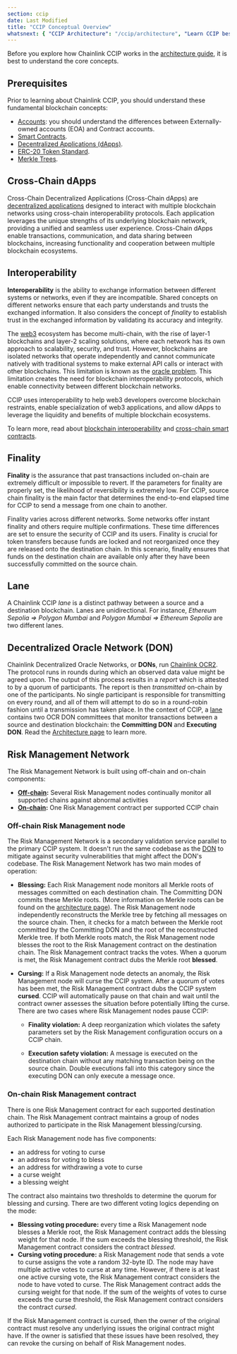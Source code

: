 ```yaml
---
section: ccip
date: Last Modified
title: "CCIP Conceptual Overview"
whatsnext: { "CCIP Architecture": "/ccip/architecture", "Learn CCIP best practices": "/ccip/best-practices" }
---
```


Before you explore how Chainlink CCIP works in the [architecture guide](/ccip/architecture), it is best to understand the core concepts.

## Prerequisites

Prior to learning about Chainlink CCIP, you should understand these fundamental blockchain concepts:

- [Accounts](https://ethereum.org/en/developers/docs/accounts/): you should understand the differences between Externally-owned accounts (EOA) and Contract accounts.
- [Smart Contracts](https://ethereum.org/en/developers/docs/smart-contracts/).
- [Decentralized Applications (dApps)](https://ethereum.org/en/developers/docs/dapps/).
- [ERC-20 Token Standard](https://ethereum.org/en/developers/docs/standards/tokens/erc-20/).
- [Merkle Trees](https://ethereum.org/en/developers/tutorials/merkle-proofs-for-offline-data-integrity/).

## Cross-Chain dApps

Cross-Chain Decentralized Applications (Cross-Chain dApps) are [decentralized applications](https://ethereum.org/en/developers/docs/dapps/) designed to interact with multiple blockchain networks using cross-chain interoperability protocols. Each application leverages the unique strengths of its underlying blockchain network, providing a unified and seamless user experience. Cross-Chain dApps enable transactions, communication, and data sharing between blockchains, increasing functionality and cooperation between multiple blockchain ecosystems.

## Interoperability

**Interoperability** is the ability to exchange information between different systems or networks, even if they are incompatible. Shared concepts on different networks ensure that each party understands and trusts the exchanged information. It also considers the concept of _finality_ to establish trust in the exchanged information by validating its accuracy and integrity.

The [web3](https://chain.link/education/web3) ecosystem has become multi-chain, with the rise of layer-1 blockchains and layer-2 scaling solutions, where each network has its own approach to scalability, security, and trust. However, blockchains are isolated networks that operate independently and cannot communicate natively with traditional systems to make external API calls or interact with other blockchains. This limitation is known as the [oracle problem](https://blog.chain.link/what-is-the-blockchain-oracle-problem/). This limitation creates the need for blockchain interoperability protocols, which enable connectivity between different blockchain networks.

CCIP uses interoperability to help web3 developers overcome blockchain restraints, enable specialization of web3 applications, and allow dApps to leverage the liquidity and benefits of multiple blockchain ecosystems.

To learn more, read about [blockchain interoperability](https://chain.link/education-hub/blockchain-interoperability) and [cross-chain smart contracts](https://chain.link/education-hub/cross-chain-smart-contracts).

## Finality

**Finality** is the assurance that past transactions included on-chain are extremely difficult or impossible to revert. If the parameters for finality are properly set, the likelihood of reversibility is extremely low. For CCIP, source chain finality is the main factor that determines the end-to-end elapsed time for CCIP to send a message from one chain to another.

Finality varies across different networks. Some networks offer instant finality and others require multiple confirmations. These time differences are set to ensure the security of CCIP and its users. Finality is crucial for token transfers because funds are locked and not reorganized once they are released onto the destination chain. In this scenario, finality ensures that funds on the destination chain are available only after they have been successfully committed on the source chain.

## Lane

A Chainlink CCIP _lane_ is a distinct pathway between a source and a destination blockchain. Lanes are unidirectional. For instance, _Ethereum Sepolia => Polygon Mumbai_ and _Polygon Mumbai => Ethereum Sepolia_ are two different lanes.

## Decentralized Oracle Network (DON)

Chainlink Decentralized Oracle Networks, or **DONs**, run [Chainlink OCR2](/architecture-overview/off-chain-reporting). The protocol runs in rounds during which an observed data value might be agreed upon. The output of this process results in a _report_ which is attested to by a quorum of participants. The report is then _transmitted_ on-chain by one of the participants. No single participant is responsible for transmitting on every round, and all of them will attempt to do so in a round-robin fashion until a transmission has taken place. In the context of CCIP, a [lane](#lane) contains two OCR DON committees that monitor transactions between a source and destination blockchain: the **Committing DON** and **Executing DON**. Read the [Architecture page](/ccip/architecture) to learn more.

## Risk Management Network

The Risk Management Network is built using off-chain and on-chain components:

- **[Off-chain](#off-chain-risk-management-node):** Several Risk Management nodes continually monitor all supported chains against abnormal activities
- **[On-chain](#on-chain-risk-management-contract):** One Risk Management contract per supported CCIP chain

### Off-chain Risk Management node

The Risk Management Network is a secondary validation service parallel to the primary CCIP system. It doesn't run the same codebase as the [DON](#decentralized-oracle-network-don) to mitigate against security vulnerabilities that might affect the DON's codebase.
The Risk Management Network has two main modes of operation:

- **Blessing:** Each Risk Management node monitors all Merkle roots of messages committed on each destination chain. The Committing DON commits these Merkle roots. (More information on Merkle roots can be found on the [architecture page](/ccip/architecture)). The Risk Management node independently reconstructs the Merkle tree by fetching all messages on the source chain. Then, it checks for a match between the Merkle root committed by the Committing DON and the root of the reconstructed Merkle tree. If both Merkle roots match, the Risk Management node blesses the root to the Risk Management contract on the destination chain. The Risk Management contract tracks the votes. When a quorum is met, the Risk Management contract dubs the Merkle root **blessed**.

- **Cursing:** If a Risk Management node detects an anomaly, the Risk Management node will curse the CCIP system. After a quorum of votes has been met, the Risk Management contract dubs the CCIP system **cursed**. CCIP will automatically pause on that chain and wait until the contract owner assesses the situation before potentially lifting the curse. There are two cases where Risk Management nodes pause CCIP:

  - **Finality violation:** A deep reorganization which violates the safety parameters set by the Risk Management configuration occurs on a CCIP chain.

  - **Execution safety violation:** A message is executed on the destination chain without any matching transaction being on the source chain. Double executions fall into this category since the executing DON can only execute a message once.

### On-chain Risk Management contract

There is one Risk Management contract for each supported destination chain. The Risk Management contract maintains a group of nodes authorized to participate in the Risk Management blessing/cursing.

Each Risk Management node has five components:

- an address for voting to curse
- an address for voting to bless
- an address for withdrawing a vote to curse
- a curse weight
- a blessing weight

The contract also maintains two thresholds to determine the quorum for blessing and cursing. There are two different voting logics depending on the mode:

- **Blessing voting procedure:** every time a Risk Management node blesses a Merkle root, the Risk Management contract adds the blessing weight for that node. If the sum exceeds the blessing threshold, the Risk Management contract considers the contract _blessed_.
- **Cursing voting procedure:** a Risk Management node that sends a vote to curse assigns the vote a random 32-byte ID. The node may have multiple active votes to curse at any time. However, if there is at least one active cursing vote, the Risk Management contract considers the node to have voted to curse. The Risk Management contract adds the cursing weight for that node. If the sum of the weights of votes to curse exceeds the curse threshold, the Risk Management contract considers the contract _cursed_.

If the Risk Management contract is cursed, then the owner of the original contract must resolve any underlying issues the original contract might have. If the owner is satisfied that these issues have been resolved, they can revoke the cursing on behalf of Risk Management nodes.
